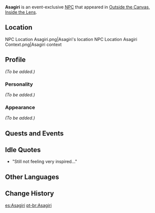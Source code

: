 {{Meta
<!-- Remove this template after adding the missing info -->
|missing_NPC_profile  = yes
}}
{{Character Infobox
|type             = Event NPC
|image            = NPC Asagiri.png
|region           = Inazuma
|affiliation      = 
|title            = Illustrator
|voiceEN          = 
|voiceCN          = 
|voiceJP          = 
}}
'''Asagiri''' is an event-exclusive [[NPC]] that appeared in [[Outside the Canvas, Inside the Lens]].

==Location==
<gallery hideaddbutton="true" captionalign="center">
NPC Location Asagiri.png|Asagiri's location
NPC Location Asagiri Context.png|Asagiri context
</gallery>

==Profile==
''(To be added.)''

===Personality===
''(To be added.)''

===Appearance===
''(To be added.)''

==Quests and Events==
{{Quest Appearances}}

==Idle Quotes==
* {{A|VO Asagiri 01.ogg}} "Still not feeling very inspired..."

==Other Languages==
{{Other Languages|default_hidden = 1
|en      = Asagiri
|zhs     = 朝雾
|zhs_rm  = Zhāowù{{Assumed}}
|zht     = 朝霧
|zht_rm  = Zhāowù{{Assumed}}
|ja      = 朝霧
|ja_rm   = Asagiri
|ko      = 아사기리
|ko_rm   = Asagiri
|es      = Asagiri
|fr      = Asagiri
|ru      = Асагири
|th      = Asagiri
|vi      = Asagiri
|de      = Asagiri
|id      = Asagiri
|pt      = Asagiri
}}

==Change History==
{{Change History|2.6}}

[[es:Asagiri]]
[[pt-br:Asagiri]]